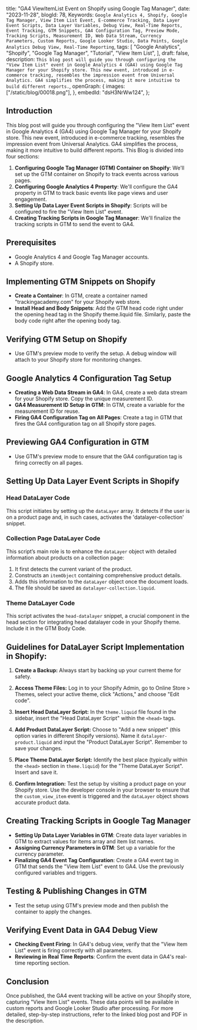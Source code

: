   title: "GA4 ViewItemList Event on Shopify using Google Tag Manager",
  date: "2023-11-28",
  blogId: 78,
  Keywords: `Google Analytics 4, Shopify, Google Tag Manager, View Item List Event, E-commerce Tracking, Data Layer Event Scripts, Data Layer Variables, Debug View, Real-Time Reports, Event Tracking, GTM Snippets, GA4 Configuration Tag, Preview Mode, Tracking Scripts, Measurement ID, Web Data Stream, Currency Parameters, Custom Reports, Google Looker Studio, Data Points, Google Analytics Debug View, Real-Time Reporting`,
  tags: [
    "Google Analytics",
    "Shopify",
    "Google Tag Manager",
    "Tutorial",
    "View Item List",
  ],
  draft: false,
  description: `This blog post will guide you through configuring the "View Item List" event in Google Analytics 4 (GA4) using Google Tag Manager for your Shopify store. This new event, introduced in e-commerce tracking, resembles the impression event from Universal Analytics. GA4 simplifies the process, making it more intuitive to build different reports.`,
  openGraph: {
    images: ["/static/blog/00018.png"],
  },
  embedId: "dsH3NrWw124",
};

<BlogHeader metadata={metadata} />

## Introduction

This blog post will guide you through configuring the "View Item List" event in Google Analytics 4 (GA4) using Google Tag Manager for your Shopify store. This new event, introduced in e-commerce tracking, resembles the impression event from Universal Analytics. GA4 simplifies the process, making it more intuitive to build different reports. This Blog is divided into four sections:

1. **Configuring Google Tag Manager (GTM) Container on Shopify**: We'll set up the GTM container on Shopify to track events across various pages.
2. **Configuring Google Analytics 4 Property**: We'll configure the GA4 property in GTM to track basic events like page views and user engagement.
3. **Setting Up Data Layer Event Scripts in Shopify**: Scripts will be configured to fire the "View Item List" event.
4. **Creating Tracking Scripts in Google Tag Manager**: We'll finalize the tracking scripts in GTM to send the event to GA4.

## Prerequisites

- Google Analytics 4 and Google Tag Manager accounts.
- A Shopify store.

## Implementing GTM Snippets on Shopify

- **Create a Container**: In GTM, create a container named "trackingacademy.com" for your Shopify web store.
- **Install Head and Body Snippets**: Add the GTM head code right under the opening head tag in the Shopify theme.liquid file. Similarly, paste the body code right after the opening body tag.

## Verifying GTM Setup on Shopify

- Use GTM's preview mode to verify the setup. A debug window will attach to your Shopify store for monitoring changes.

## Google Analytics 4 Configuration Tag Setup

- **Creating a Web Data Stream in GA4**: In GA4, create a web data stream for your Shopify store. Copy the unique measurement ID.
- **GA4 Measurement ID Setup in GTM**: In GTM, create a variable for the measurement ID for reuse.
- **Firing GA4 Configuration Tag on All Pages**: Create a tag in GTM that fires the GA4 configuration tag on all Shopify store pages.

## Previewing GA4 Configuration in GTM

- Use GTM's preview mode to ensure that the GA4 configuration tag is firing correctly on all pages.

## Setting Up Data Layer Event Scripts in Shopify

### Head DataLayer Code

This script initiates by setting up the `dataLayer` array. It detects if the user is on a product page and, in such cases, activates the 'datalayer-collection' snippet.

<DataLayerCode type="viewItemList" subType="head" />

### Collection Page DataLayer Code

This script’s main role is to enhance the `dataLayer` object with detailed information about products on a collection page:

1. It first detects the current variant of the product.
2. Constructs an `itemObject` containing comprehensive product details.
3. Adds this information to the `dataLayer` object once the document loads.
4. The file should be saved as `datalayer-collection.liquid`.

<DataLayerCode type="viewItemList" subType="main" />

### Theme DataLayer Code

This script activates the `head-datalayer` snippet, a crucial component in the head section for integrating head datalayer code in your Shopify theme. Include it in the GTM Body Code.

<DataLayerCode type="viewItemList" subType="theme" />

## Guidelines for DataLayer Script Implementation in Shopify:

1. **Create a Backup:** Always start by backing up your current theme for safety.

2. **Access Theme Files:** Log in to your Shopify Admin, go to Online Store > Themes, select your active theme, click "Actions," and choose "Edit code".

3. **Insert Head DataLayer Script:** In the `theme.liquid` file found in the sidebar, insert the "Head DataLayer Script" within the `<head>` tags.

4. **Add Product DataLayer Script:** Choose to "Add a new snippet" (this option varies in different Shopify versions). Name it `datalayer-product.liquid` and input the "Product DataLayer Script". Remember to save your changes.

5. **Place Theme DataLayer Script:** Identify the best place (typically within the `<head>` section in `theme.liquid`) for the "Theme DataLayer Script". Insert and save it.

6. **Confirm Integration:** Test the setup by visiting a product page on your Shopify store. Use the developer console in your browser to ensure that the `custom_view_item` event is triggered and the `dataLayer` object shows accurate product data.

## Creating Tracking Scripts in Google Tag Manager

- **Setting Up Data Layer Variables in GTM**: Create data layer variables in GTM to extract values for items array and item list names.
- **Assigning Currency Parameters in GTM**: Set up a variable for the currency parameter.
- **Finalizing GA4 Event Tag Configuration**: Create a GA4 event tag in GTM that sends the "View Item List" event to GA4. Use the previously configured variables and triggers.

## Testing & Publishing Changes in GTM

- Test the setup using GTM's preview mode and then publish the container to apply the changes.

## Verifying Event Data in GA4 Debug View

- **Checking Event Firing**: In GA4's debug view, verify that the "View Item List" event is firing correctly with all parameters.
- **Reviewing in Real Time Reports**: Confirm the event data in GA4's real-time reporting section.

## Conclusion

Once published, the GA4 event tracking will be active on your Shopify store, capturing "View Item List" events. These data points will be available in custom reports and Google Looker Studio after processing. For more detailed, step-by-step instructions, refer to the linked blog post and PDF in the description.
